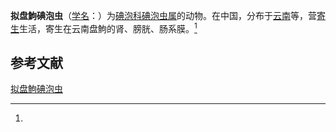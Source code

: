 {{Speciesbox
| name = 拟盘鮈碘泡虫
| status = 
| status_system = 
| image = 
| genus = Myxobolus
| species = paradiscogobie
| authority = (Ma, 1998)<ref name='id9642'>{{cite web| url =http://www.bioinfo.cn/db05/BjdwSpecies.php?action=view&id=9642| title =拟盘鮈碘泡虫| work =《中国动物物种编目数据库》| publisher =中国科学院微生物研究所| author =中国科学院动物研究所| accessdate =2009-04-16| deadurl =yes| archiveurl =https://web.archive.org/web/20160305055051/http://www.bioinfo.cn/db05/BjdwSpecies.php?action=view&id=9642| archivedate =2016-03-05}}</ref>
}}

'''拟盘鮈碘泡虫'''（[[学名|学名]]：{{lang|la|''Myxobolus paradiscogobie''}}）为[[碘泡科|碘泡科]][[碘泡虫属|碘泡虫属]]的动物。在中国，分布于[[云南|云南]]等，营[[寄生|寄生]]生活，寄生在云南盘鮈的肾、膀胱、肠系膜。<ref name='id9642'/>

== 参考文献 ==
{{reflist}}

{{Wikispecies|Myxobolus paradiscogobie}}

[[Category:碘泡虫属|拟盘鮈碘泡虫]]


{{Cnidarian-stub}}